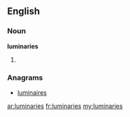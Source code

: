 ==English==

===Noun===
'''luminaries'''

# {{plural of|[[luminary]]}}

===Anagrams===
* [[luminaires#English|luminaires]]

[[ar:luminaries]]
[[fr:luminaries]]
[[my:luminaries]]